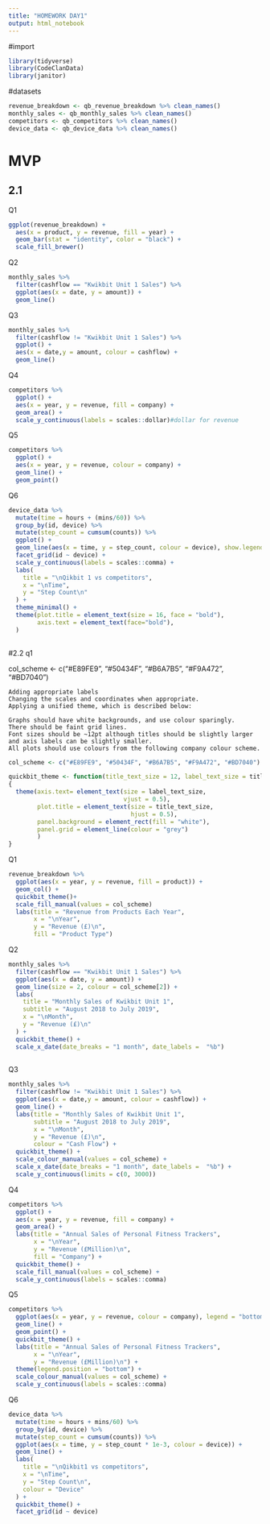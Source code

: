 ```yaml
---
title: "HOMEWORK DAY1"
output: html_notebook
---
```


#import
```r
library(tidyverse)
library(CodeClanData)
library(janitor)
```

#datasets
```r
revenue_breakdown <- qb_revenue_breakdown %>% clean_names()
monthly_sales <- qb_monthly_sales %>% clean_names()
competitors <- qb_competitors %>% clean_names()
device_data <- qb_device_data %>% clean_names()
```


# MVP 

## 2.1
Q1 
```r
ggplot(revenue_breakdown) + 
  aes(x = product, y = revenue, fill = year) + 
  geom_bar(stat = "identity", color = "black") +
  scale_fill_brewer()
```

Q2
```r
monthly_sales %>% 
  filter(cashflow == "Kwikbit Unit 1 Sales") %>% 
  ggplot(aes(x = date, y = amount)) +
  geom_line()
```

Q3
```r
monthly_sales %>% 
  filter(cashflow != "Kwikbit Unit 1 Sales") %>%
  ggplot() +
  aes(x = date,y = amount, colour = cashflow) +
  geom_line()
```

Q4
```r
competitors %>% 
  ggplot() +
  aes(x = year, y = revenue, fill = company) +
  geom_area() +
  scale_y_continuous(labels = scales::dollar)#dollar for revenue
```

Q5
```r
competitors %>% 
  ggplot() +
  aes(x = year, y = revenue, colour = company) +
  geom_line() +
  geom_point()
```

Q6

```r
device_data %>% 
  mutate(time = hours + (mins/60)) %>% 
  group_by(id, device) %>% 
  mutate(step_count = cumsum(counts)) %>% 
  ggplot() +
  geom_line(aes(x = time, y = step_count, colour = device), show.legend = FALSE) +
  facet_grid(id ~ device) +
  scale_y_continuous(labels = scales::comma) +
  labs(
    title = "\nQikbit 1 vs competitors",
    x = "\nTime",
    y = "Step Count\n"
  ) +
  theme_minimal() +
  theme(plot.title = element_text(size = 16, face = "bold"),
        axis.text = element_text(face="bold"),
  )
  
```

#2.2
q1

col_scheme <- c("#E89FE9", "#50434F", "#B6A7B5", "#F9A472", "#BD7040")

    Adding appropriate labels
    Changing the scales and coordinates when appropriate.
    Applying a unified theme, which is described below:

    Graphs should have white backgrounds, and use colour sparingly.
    There should be faint grid lines.
    Font sizes should be ~12pt although titles should be slightly larger and axis labels can be slightly smaller.
    All plots should use colours from the following company colour scheme.


```r
col_scheme <- c("#E89FE9", "#50434F", "#B6A7B5", "#F9A472", "#BD7040")

quickbit_theme <- function(title_text_size = 12, label_text_size = title_text_size - 1)
{
  theme(axis.text= element_text(size = label_text_size,
                                vjust = 0.5),
        plot.title = element_text(size = title_text_size,
                                  hjust = 0.5),
        panel.background = element_rect(fill = "white"),
        panel.grid = element_line(colour = "grey")
        )
}
```


Q1
```r
revenue_breakdown %>% 
  ggplot(aes(x = year, y = revenue, fill = product)) +
  geom_col() +
  quickbit_theme()+
  scale_fill_manual(values = col_scheme)
  labs(title = "Revenue from Products Each Year",
       x = "\nYear",
       y = "Revenue (£)\n",
       fill = "Product Type")
```

Q2
```r
monthly_sales %>% 
  filter(cashflow == "Kwikbit Unit 1 Sales") %>% 
  ggplot(aes(x = date, y = amount)) +
  geom_line(size = 2, colour = col_scheme[2]) +
  labs(
    title = "Monthly Sales of Kwikbit Unit 1",
    subtitle = "August 2018 to July 2019",
    x = "\nMonth",
    y = "Revenue (£)\n"
  ) +
  quickbit_theme() +
  scale_x_date(date_breaks = "1 month", date_labels =  "%b")
  

```

Q3
```r
monthly_sales %>% 
  filter(cashflow != "Kwikbit Unit 1 Sales") %>%
  ggplot(aes(x = date,y = amount, colour = cashflow)) +
  geom_line() +
  labs(title = "Monthly Sales of Kwikbit Unit 1",
       subtitle = "August 2018 to July 2019",
       x = "\nMonth",
       y = "Revenue (£)\n",
       colour = "Cash Flow") +
  quickbit_theme() +
  scale_colour_manual(values = col_scheme) +
  scale_x_date(date_breaks = "1 month", date_labels =  "%b") +
  scale_y_continuous(limits = c(0, 3000))
```

Q4
```r
competitors %>% 
  ggplot() +
  aes(x = year, y = revenue, fill = company) +
  geom_area() +
  labs(title = "Annual Sales of Personal Fitness Trackers",
       x = "\nYear",
       y = "Revenue (£Million)\n",
       fill = "Company") +
  quickbit_theme() +
  scale_fill_manual(values = col_scheme) +
  scale_y_continuous(labels = scales::comma)
```

Q5
```r
competitors %>% 
  ggplot(aes(x = year, y = revenue, colour = company), legend = "bottom") +
  geom_line() +
  geom_point() +
  quickbit_theme() +
  labs(title = "Annual Sales of Personal Fitness Trackers",
       x = "\nYear",
       y = "Revenue (£Million)\n") +
  theme(legend.position = "bottom") +
  scale_colour_manual(values = col_scheme) +
  scale_y_continuous(labels = scales::comma)
```

Q6
```r
device_data %>% 
  mutate(time = hours + mins/60) %>% 
  group_by(id, device) %>% 
  mutate(step_count = cumsum(counts)) %>% 
  ggplot(aes(x = time, y = step_count * 1e-3, colour = device)) +
  geom_line() +
  labs(
    title = "\nQikbit1 vs competitors",
    x = "\nTime",
    y = "Step Count\n",
    colour = "Device"
  ) + 
  quickbit_theme() +
  facet_grid(id ~ device)

```

